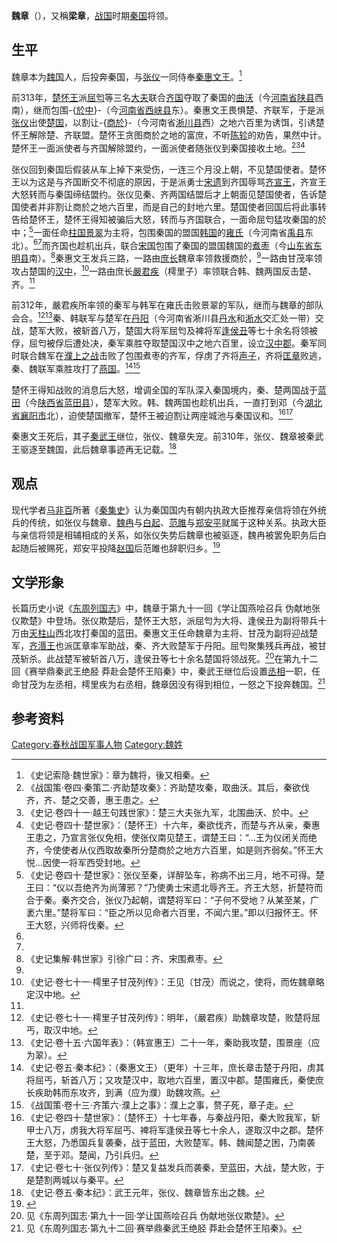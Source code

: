 {{noteTA
|1=於中=>zh-hans:於中;於中=>zh-cn:於中;於中=>zh-sg:於中;於中=>zh-my:於中;
|2=商於=>zh-hans:商於;商於=>zh-cn:商於;商於=>zh-sg:商於;商於=>zh-my:商於;}}
{{Infobox 先秦人物
|名称=魏章
|图像=
|图说=
|别称=
|姓=
|氏=魏
|名=章
|字=
|别名=
|别字=
|谥号=
|时代=战国
|国家=秦国
|身份=
|官位=庶长
}}

'''魏章'''（{{bd|？||？||catIdx=W魏}}），又稱'''梁章'''，[[战国|战国]]时期[[秦国|秦国]]将领。

== 生平 ==
魏章本为[[魏国_(战国)|魏国]]人，后投奔秦国，与[[张仪|张仪]]一同侍奉[[秦惠文王|秦惠文王]]。<ref>《史记索隐·魏世家》：章为魏将，後又相秦。</ref>

前313年，[[楚怀王|楚怀王]]派[[屈匄|屈匄]]等三名[[大夫|大夫]]联合[[齐国|齐国]]夺取了秦国的[[曲沃|曲沃]]（今[[河南省|河南省]][[陕县|陕县]]西南），继而包围-{[[於中|於中]]}-（今[[河南省|河南省]][[西峡县|西峡县]]东）。秦惠文王畏惧楚、齐联军，于是派[[张仪|张仪]]出使[[楚国|楚国]]，以割让-{[[商於|商於]]}-（今河南省[[淅川县|淅川县]]西）之地六百里为诱饵，引诱楚怀王解除楚、齐联盟。楚怀王贪图商於之地的富庶，不听[[陈轸_(战国时期纵横家)|陈轸]]的劝告，果然中计。楚怀王一面派使者与齐国解除盟约，一面派使者随张仪到秦国接收土地。<ref>《战国策·卷四·秦策二·齐助楚攻秦》：齐助楚攻秦，取曲沃。其后，秦欲伐齐，齐、楚之交善，惠王患之。</ref><ref>《史记·卷四十一·越王句践世家》：楚三大夫张九军，北围曲沃、於中。</ref><ref>《史记·卷四十·楚世家》：（楚怀王）十六年，秦欲伐齐，而楚与齐从亲，秦惠王患之，乃宣言张仪免相，使张仪南见楚王，谓楚王曰：“…王为仪闭关而绝齐，今使使者从仪西取故秦所分楚商於之地方六百里，如是则齐弱矣。”怀王大悦…因使一将军西受封地。</ref>

张仪回到秦国后假装从车上掉下来受伤，一连三个月没上朝，不见楚国使者。楚怀王以为这是与齐国断交不彻底的原因，于是派勇士[[宋遗|宋遗]]到齐国辱骂[[齐宣王|齐宣王]]，齐宣王大怒转而与秦国缔结盟约。张仪见秦、齐两国结盟后才上朝面见楚国使者，告诉楚国使者并非割让商於之地六百里，而是自己的封地六里。楚国使者回国后将此事转告给楚怀王，楚怀王得知被骗后大怒，转而与齐国联合，一面命屈匄猛攻秦国的於中；<ref>《史记·卷四十·楚世家》：张仪至秦，详醉坠车，称病不出三月，地不可得。楚王曰：“仪以吾绝齐为尚薄邪？”乃使勇士宋遗北辱齐王。齐王大怒，折楚符而合于秦。秦齐交合，张仪乃起朝，谓楚将军曰：“子何不受地？从某至某，广袤六里。”楚将军曰：“臣之所以见命者六百里，不闻六里。”即以归报怀王。怀王大怒，兴师将伐秦。</ref>一面任命[[柱国|柱国]][[景翠|景翠]]为主将，包围秦国的盟国[[韩国_(战国)|韩国]]的[[雍氏|雍氏]]（今河南省[[禹县|禹县]]东北）。<ref name="秦本纪"/><ref name="年表"/>而齐国也趁机出兵，联合[[宋国|宋国]]包围了秦国的盟国魏国的[[煮枣|煮枣]]（今[[山东省|山东省]][[东明县|东明县]]南）。<ref>《史记集解·韩世家》引徐广曰：齐、宋围煮枣。</ref>秦惠文王发兵三路，一路由[[庶长|庶长]]魏章率领救援商於，<ref name="秦本纪"/>一路由甘茂率领攻占楚国的[[汉中郡|汉中]]，<ref>《史记·卷七十一·樗里子甘茂列传》：王见（甘茂）而说之，使将，而佐魏章略定汉中地。</ref>一路由庶长[[嚴君疾|嚴君疾]]（樗里子）率领联合韩、魏两国反击楚、齐。<ref name="秦本纪"/>

前312年，嚴君疾所率领的秦军与韩军在雍氏击败景翠的军队，继而与魏章的部队会合。<ref>《史记·卷七十一·樗里子甘茂列传》：明年，（嚴君疾）助魏章攻楚，败楚将屈丐，取汉中地。</ref><ref name="年表">《史记·卷十五·六国年表》：（韩宣惠王）二十一年，秦助我攻楚，围景座（应为翠）。</ref>秦、韩联军与楚军在[[丹阳_(楚国)|丹阳]]（今河南省淅川县[[丹水|丹水]]和[[淅水|淅水]]交汇处一带）交战，楚军大败，被斩首八万，楚国大将军屈匄及裨将军[[逢侯丑|逢侯丑]]等七十余名将领被俘，屈匄被俘后遭处决，秦军乘胜夺取楚国汉中之地六百里，设立[[汉中郡|汉中郡]]。秦军同时联合魏军在[[濮上之战|濮上之战]]击败了包围煮枣的齐军，俘虏了齐将[[声子|声子]]，齐将[[匡章|匡章]]败逃，秦、魏联军乘胜攻打了[[燕国|燕国]]。<ref name="秦本纪">《史记·卷五·秦本纪》：（秦惠文王）（更年）十三年，庶长章击楚于丹阳，虏其将屈丐，斩首八万；又攻楚汉中，取地六百里，置汉中郡。楚围雍氏，秦使庶长疾助韩而东攻齐，到满（应为濮）助魏攻燕。</ref><ref>《战国策·卷十三·齐策六·濮上之事》：濮上之事，赘子死，章子走。</ref>

楚怀王得知战败的消息后大怒，增调全国的军队深入秦国境内，秦、楚两国战于[[蓝田县|蓝田]]（今[[陕西省|陕西省]][[蓝田县|蓝田县]]），楚军大败。韩、魏两国也趁机出兵，一直打到邓（今[[湖北省|湖北省]][[襄阳市|襄阳市]]北），迫使楚国撤军，楚怀王被迫割让两座城池与秦国议和。<ref>《史记·卷四十·楚世家》：（楚怀王）十七年春，与秦战丹阳，秦大败我军，斩甲士八万，虏我大将军屈丐、裨将军逢侯丑等七十余人，遂取汉中之郡。楚怀王大怒，乃悉国兵复袭秦，战于蓝田，大败楚军。韩、魏闻楚之困，乃南袭楚，至于邓。楚闻，乃引兵归。</ref><ref>《史记·卷七十·张仪列传》：楚又复益发兵而袭秦，至蓝田，大战，楚大败，于是楚割两城以与秦平。</ref>

秦惠文王死后，其子[[秦武王|秦武王]]继位，张仪、魏章失宠。前310年，张仪、魏章被秦武王驱逐至魏国，此后魏章事迹再无记载。<ref>《史记·卷五·秦本纪》：武王元年，张仪、魏章皆东出之魏。</ref>

== 观点 ==
现代学者[[马非百|马非百]]所著《[[秦集史|秦集史]]》认为秦国国内有朝内执政大臣推荐亲信将领在外统兵的传统，如张仪与魏章、[[魏冉|魏冉]]与[[白起|白起]]、[[范雎|范雎]]与[[郑安平|郑安平]]就属于这种关系。执政大臣与亲信将领是相辅相成的关系，如张仪失势后魏章也被驱逐，魏冉被罢免职务后白起随后被赐死，郑安平投降[[赵国|赵国]]后范雎也辞职归乡。<ref>{{cite book|author=马非百|coauthors= |title=《秦集史》人物传四之二|year=1982年8月|publisher=中华书局|location= |isbn=}}</ref>

== 文学形象 ==
长篇历史小说《[[东周列国志|东周列国志]]》中，魏章于第九十一回《学让国燕哙召兵 伪献地张仪欺楚》中登场。张仪欺楚后，楚怀王大怒，派屈匄为大将、逢侯丑为副将带兵十万由[[天柱山|天柱山]]西北攻打秦国的蓝田。秦惠文王任命魏章为主将、甘茂为副将迎战楚军，[[齐湣王|齐湣王]]也派匡章率军助战，秦、齐大败楚军于丹阳。屈匄聚集残兵再战，被甘茂斩杀。此战楚军被斩首八万，逢侯丑等七十余名楚国将领战死。<ref>见《东周列国志·第九十一回·学让国燕哙召兵 伪献地张仪欺楚》。</ref>在第九十二回《赛举鼎秦武王绝胫 莽赴会楚怀王陷秦》中，秦武王继位后设置[[丞相|丞相]]一职，任命甘茂为左丞相，樗里疾为右丞相，魏章因没有得到相位，一怒之下投奔魏国。<ref>见《东周列国志·第九十二回·赛举鼎秦武王绝胫 莽赴会楚怀王陷秦》。</ref>

== 参考资料 ==
{{reflist|2}}

[[Category:春秋战国军事人物|Category:春秋战国军事人物]]
[[Category:魏姓|Category:魏姓]]